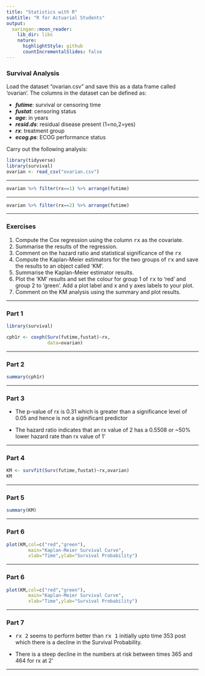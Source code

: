 ```yaml
---
title: "Statistics with R"
subtitle: "R for Actuarial Students"
output:
  xaringan::moon_reader:
    lib_dir: libs
    nature:
      highlightStyle: github
      countIncrementalSlides: false
---
```


### Survival Analysis

Load the dataset “ovarian.csv” and save this as a data frame called ‘ovarian’. 
The columns in the dataset can be defined as:

* ***futime***: survival or censoring time
* ***fustat***: censoring status
* ***age***: in years
* ***resid.ds***: residual disease present (1=no,2=yes)
* ***rx***: treatment group
* ***ecog.ps***: ECOG performance status

Carry out the following analysis:

```r
library(tidyverse)
library(survival)
ovarian <- read_csv("ovarian.csv")
```
---

```r
ovarian %>% filter(rx==1) %>% arrange(futime)
```

---

```r
ovarian %>% filter(rx==2) %>% arrange(futime)
```

---

### Exercises

1. Compute the Cox regression using the column <tt>rx</tt> as the covariate. 
2. Summarise the results of the regression. 
3. Comment on the hazard ratio and statistical significance of the <tt>rx</tt> 
4. Compute the Kaplan-Meier estimators for the two groups of <tt>rx</tt> and save the results 
to an object called ‘KM’. 
5. Summarise the Kaplan-Meier estimator results. 
6. Plot the ‘KM’ results and set the colour for group 1 of <tt>rx</tt> to ‘red’ and group 2 to 
‘green’. Add a plot label and x and y axes labels to your plot. 
7. Comment on the KM analysis using the summary and plot results. 

---

### Part 1

```r

library(survival)

cph1r <- coxph(Surv(futime,fustat)~rx,
               data=ovarian)

```

---

### Part 2

```r
summary(cph1r)
```

---

### Part 3

* The p-value of rx is 0.31 which is greater than a 
significance level of 0.05 and hence is not a siginificant predictor

* The hazard ratio indicates that an rx value of 2 has a 0.5508 or ~50%
lower hazard rate than rx value of 1'

---

### Part 4

```r
KM <- survfit(Surv(futime,fustat)~rx,ovarian)
KM
```


---

### Part 5

```r
summary(KM)
```

---

### Part 6

```r
plot(KM,col=c("red","green"),
        main="Kaplan-Meier Survival Curve",
        xlab="Time",ylab="Survival Probability") 
```

---

### Part 6

```r
plot(KM,col=c("red","green"),
        main="Kaplan-Meier Survival Curve",
        xlab="Time",ylab="Survival Probability") 
```

---

### Part 7

* <tt>rx 2</tt> seems to perform better than <tt>rx 1</tt> initially upto time 353 post which 
there is a decline in the Survival Probability. 

* There is a steep decline in the numbers at risk between times 365 and 464 for rx at 2' 



---